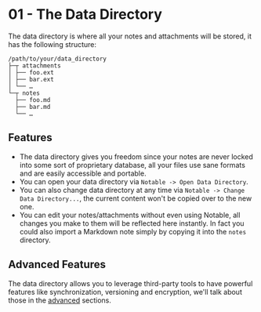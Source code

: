 # 01 - The Data Directory

The data directory is where all your notes and attachments will be stored, it has the following structure:

```
/path/to/your/data_directory
├─┬ attachments
│ ├── foo.ext
│ ├── bar.ext
│ └── …
└─┬ notes
  ├── foo.md
  ├── bar.md
  └── …
```

## Features

- The data directory gives you freedom since your notes are never locked into some sort of proprietary database, all your files use sane formats and are easily accessible and portable.
- You can open your data directory via `Notable -> Open Data Directory`.
- You can also change data directory at any time via `Notable -> Change Data Directory...`, the current content won't be copied over to the new one.
- You can edit your notes/attachments without even using Notable, all changes you make to them will be reflected here instantly. In fact you could also import a Markdown note simply by copying it into the `notes` directory.

## Advanced Features

The data directory allows you to leverage third-party tools to have powerful features like synchronization, versioning and encryption, we'll talk about those in the [advanced](@tag/Advanced) sections.
